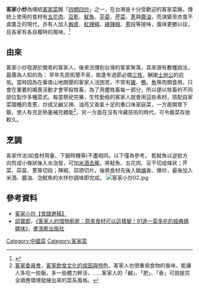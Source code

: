 '''客家小炒'''為傳統[[客家菜|客家菜]]餚「[[四燜四炒|四燜四炒]]」之一，在台灣是十分受歡迎的客家菜餚，傳統上使用的食材有[[五花肉|五花肉]]、[[豆乾|豆乾]]、[[魷魚|魷魚]]、[[芫荽|芫荽]]、[[芹菜|芹菜]]、[[蔥|蔥]]與[[醬油|醬油]]，而演變至衣食不虞匱乏的現代，亦有人加入[[蝦皮|蝦皮]]、[[紅辣椒|紅辣椒]]、[[綠辣椒|綠辣椒]]、[[蔥|蔥]]段等提味，風味更勝以往，且各家有各自獨特的風味。<ref>{{cite web| url=http://feature.mlc.gov.tw/restaurant/restaurant01_02_1.asp?fid=18| title=客家小炒 - 苗栗文化產業網- 餐廳- 料理| publisher=[[苗栗文化產業網|苗栗文化產業網]]| accessdate=2015-04-02| archive-url=https://web.archive.org/web/20150402113748/http://feature.mlc.gov.tw/restaurant/restaurant01_02_1.asp?fid=18| archive-date=2015-04-02| dead-url=yes}}</ref>

== 由來 ==
客家小炒發源於閩粵的客家人，後來流傳到台灣的客家聚落，其來源有數種說法，最廣為人知的為：
早年先民拓墾不易，故逢年過節必備[[三牲|三牲]]，酬謝[[土地公|土地公]]的庇佑。當時因為在華南山地開墾的客家人活困苦，不常有[[雞|雞]]、[[鴨|鴨]]、[[魚|魚]]等肉類食用，只會在重要的婚喪活動才會宰殺牲畜，為了用盡牲畜每一部分，所以便以牲畜的不同部位製作多種菜式。每當祭祀完畢，生性勤儉的客家人就會用這些素材，搭配自家菜園種的青蔥，炒成又鹹又辣、油亮又香氣十足的重口味家庭菜，一方面開胃下飯，使人有充足熱量補充體能<ref>[[客家委員會|客家委員會]]，[http://www.hakka.gov.tw/ct.asp?xItem=29274&ctNode=1708&mp=1699&ps 客家飲食文化的成因與特色]{{Dead link|date=2018年9月 |bot=InternetArchiveBot |fix-attempted=yes }}，客家人也很重視食物的香味，能讓人多吃一些飯，多一些體力幹活，……客家人的「鹹」、「肥」、「香」可說是完全順應環境發展出來的菜系風格。</ref>，另一方面在沒有冷藏技術的時代，可令飯菜存放較久。

== 烹調 ==
各家作法(如食材用量、下鍋時機等)不盡相同，以下僅為參考。
乾魷魚以逆紋方向剪成小條狀後入水泡發，可加[[米酒|米酒]][[去腥|去腥]]。將魷魚、五花肉、豆干切成條狀；芹菜、蒜苗、蔥等切段；辣椒、蒜頭切片。後將食材先後入鍋[[煸|煸]]香、爆炒，最後加入米酒、醬油、泡魷魚的水拌炒調味即完成。
[[File:客家小炒02.jpg|thumb]]

== 參考資料 ==
{{reflist}}
*[https://web.archive.org/web/20150402111014/http://mitongwu.com/2011/10/31/%E5%AE%A2%E5%AE%B6%E5%B0%8F%E7%82%92/ 客家小炒【食譜邀稿】]
*[[邱寶郎|邱寶郎]]，[http://www.books.com.tw/products/0010638564 《客家人的惜物廚房：原來食材可以這樣變！91道一菜多吃的經典媽媽味》]{{Wayback|url=http://www.books.com.tw/products/0010638564 |date=20150420230400 }}，[[麥浩斯出版社|麥浩斯出版社]]
[[Category:中國菜|Category:中國菜]]
[[Category:客家菜|Category:客家菜]]
